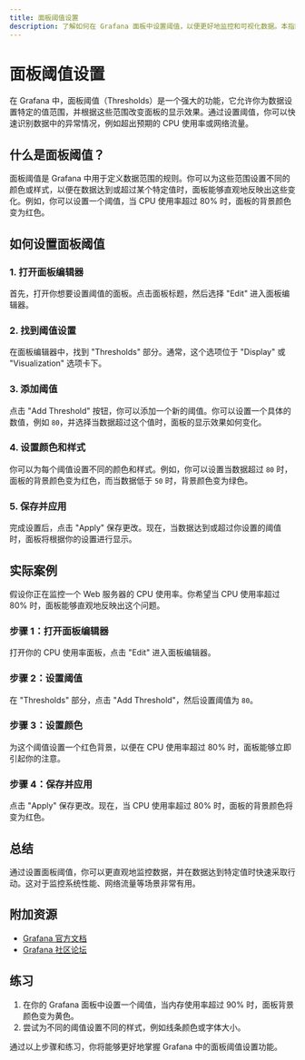 ```yaml
---
title: 面板阈值设置
description: 了解如何在 Grafana 面板中设置阈值，以便更好地监控和可视化数据。本指南适合初学者，包含详细的步骤和实际案例。
---
```


# 面板阈值设置

在 Grafana 中，面板阈值（Thresholds）是一个强大的功能，它允许你为数据设置特定的值范围，并根据这些范围改变面板的显示效果。通过设置阈值，你可以快速识别数据中的异常情况，例如超出预期的 CPU 使用率或网络流量。

## 什么是面板阈值？

面板阈值是 Grafana 中用于定义数据范围的规则。你可以为这些范围设置不同的颜色或样式，以便在数据达到或超过某个特定值时，面板能够直观地反映出这些变化。例如，你可以设置一个阈值，当 CPU 使用率超过 80% 时，面板的背景颜色变为红色。

## 如何设置面板阈值

### 1. 打开面板编辑器

首先，打开你想要设置阈值的面板。点击面板标题，然后选择 "Edit" 进入面板编辑器。

### 2. 找到阈值设置

在面板编辑器中，找到 "Thresholds" 部分。通常，这个选项位于 "Display" 或 "Visualization" 选项卡下。

### 3. 添加阈值

点击 "Add Threshold" 按钮，你可以添加一个新的阈值。你可以设置一个具体的数值，例如 `80`，并选择当数据超过这个值时，面板的显示效果如何变化。

### 4. 设置颜色和样式

你可以为每个阈值设置不同的颜色和样式。例如，你可以设置当数据超过 `80` 时，面板的背景颜色变为红色，而当数据低于 `50` 时，背景颜色变为绿色。

### 5. 保存并应用

完成设置后，点击 "Apply" 保存更改。现在，当数据达到或超过你设置的阈值时，面板将根据你的设置进行显示。

## 实际案例

假设你正在监控一个 Web 服务器的 CPU 使用率。你希望当 CPU 使用率超过 80% 时，面板能够直观地反映出这个问题。

### 步骤 1：打开面板编辑器

打开你的 CPU 使用率面板，点击 "Edit" 进入面板编辑器。

### 步骤 2：设置阈值

在 "Thresholds" 部分，点击 "Add Threshold"，然后设置阈值为 `80`。

### 步骤 3：设置颜色

为这个阈值设置一个红色背景，以便在 CPU 使用率超过 80% 时，面板能够立即引起你的注意。

### 步骤 4：保存并应用

点击 "Apply" 保存更改。现在，当 CPU 使用率超过 80% 时，面板的背景颜色将变为红色。

## 总结

通过设置面板阈值，你可以更直观地监控数据，并在数据达到特定值时快速采取行动。这对于监控系统性能、网络流量等场景非常有用。

## 附加资源

- [Grafana 官方文档](https://grafana.com/docs/)
- [Grafana 社区论坛](https://community.grafana.com/)

## 练习

1. 在你的 Grafana 面板中设置一个阈值，当内存使用率超过 90% 时，面板背景颜色变为黄色。
2. 尝试为不同的阈值设置不同的样式，例如线条颜色或字体大小。

通过以上步骤和练习，你将能够更好地掌握 Grafana 中的面板阈值设置功能。